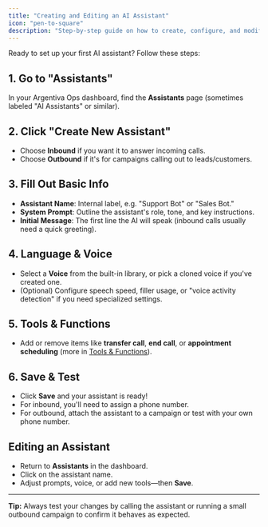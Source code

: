 ```yaml
---
title: "Creating and Editing an AI Assistant"
icon: "pen-to-square"
description: "Step-by-step guide on how to create, configure, and modify your AI assistants for both inbound and outbound calls"
---
```


Ready to set up your first AI assistant? Follow these steps:

## 1. Go to "Assistants"

In your Argentiva Ops dashboard, find the **Assistants** page (sometimes labeled "AI Assistants" or similar).

## 2. Click "Create New Assistant"

- Choose **Inbound** if you want it to answer incoming calls.
- Choose **Outbound** if it's for campaigns calling out to leads/customers.

## 3. Fill Out Basic Info

- **Assistant Name**: Internal label, e.g. "Support Bot" or "Sales Bot."
- **System Prompt**: Outline the assistant's role, tone, and key instructions.
- **Initial Message**: The first line the AI will speak (inbound calls usually need a quick greeting).

## 4. Language & Voice

- Select a **Voice** from the built-in library, or pick a cloned voice if you've created one.
- (Optional) Configure speech speed, filler usage, or "voice activity detection" if you need specialized settings.

## 5. Tools & Functions

- Add or remove items like **transfer call**, **end call**, or **appointment scheduling** (more in [Tools & Functions](/ai-assistants/tools-and-functions)).

## 6. Save & Test

- Click **Save** and your assistant is ready!
- For inbound, you'll need to assign a phone number.
- For outbound, attach the assistant to a campaign or test with your own phone number.

## Editing an Assistant

- Return to **Assistants** in the dashboard.
- Click on the assistant name.
- Adjust prompts, voice, or add new tools—then **Save**.

---

**Tip:** Always test your changes by calling the assistant or running a small outbound campaign to confirm it behaves as expected.